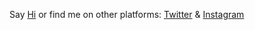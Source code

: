 Say [Hi](eshwarsunder@gmail.com) or find me on other platforms: [Twitter](https://twitter.com/SunderEshwar) & [Instagram](https://www.instagram.com/sunder_eshwar/)